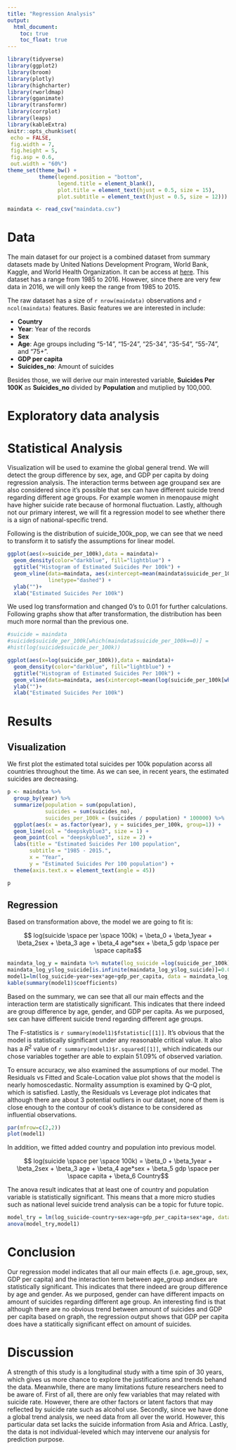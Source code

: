 ```yaml
---
title: "Regression Analysis"
output:   
  html_document:
    toc: true
    toc_float: true
---
```


```r
library(tidyverse)
library(ggplot2)
library(broom)
library(plotly)
library(highcharter)
library(rworldmap)
library(gganimate)
library(transformr)
library(corrplot)
library(leaps)
library(kableExtra)
knitr::opts_chunk$set(
 echo = FALSE,
 fig.width = 7, 
 fig.height = 5,
 fig.asp = 0.6,
 out.width = "60%")
theme_set(theme_bw() + 
          theme(legend.position = "bottom",
                legend.title = element_blank(),
                plot.title = element_text(hjust = 0.5, size = 15),
                plot.subtitle = element_text(hjust = 0.5, size = 12)))

maindata <- read_csv("maindata.csv")
```

# Data

The main dataset for our project is a combined dataset from summary datasets made by United Nations Development Program, World Bank, Kaggle, and World Health Organization. It can be access at [here](https://www.kaggle.com/russellyates88/suicide-rates-overview-1985-to-2016). This dataset has a range from 1985 to 2016. However, since there are very few data in 2016, we will only keep the range from 1985 to 2015. 

The raw dataset has a size of `r nrow(maindata)` observations and `r ncol(maindata)` features. Basic features we are interested in include:

- **Country**
- **Year**: Year of the records
- **Sex**
- **Age**: Age groups including "5-14", "15-24",  "25-34", "35-54", "55-74", and "75+".
- **GDP per capita**
- **Suicides_no**: Amount of suicides

Besides those, we will derive our main interested variable, **Suicides Per 100K** as **Suicides_no** divided by **Population** and mutiplied by 100,000.

# Exploratory data analysis

# Statistical Analysis

Visualization will be used to examine the global general trend. We will detect the group difference by sex, age, and GDP per capita by doing regression analysis. The interaction terms between age groupand sex are also considered since it's possible that sex can have different suicide trend regarding different age groups. For example women in menopause might have higher suicide rate because of hormonal fluctuation.  Lastly, although not our primary interest, we will fit a regression model to see whether there is a sign of national-specific trend.

Following is the distribution of suicide_100k_pop, we can see that we need to transform it to satisfy the assumptions for linear model. 

```r
ggplot(aes(x=suicide_per_100k),data = maindata)+
  geom_density(color="darkblue", fill="lightblue") +
  ggtitle("Histogram of Estimated Suicides Per 100k") +
  geom_vline(data=maindata, aes(xintercept=mean(maindata$suicide_per_100k)),
             linetype="dashed") +
  ylab("")+
  xlab("Estimated Suicides Per 100k")
```

We used log transformation and changed 0's to 0.01 for further calculations. Following graphs show that after transformation, the distribution has been much more normal than the previous one.

```r
#suicide = maindata 
#suicide$suicide_per_100k[which(maindata$suicide_per_100k==0)] =  
#hist(log(suicide$suicide_per_100k))

ggplot(aes(x=log(suicide_per_100k)),data = maindata)+
  geom_density(color="darkblue", fill="lightblue") +
  ggtitle("Histogram of Estimated Suicides Per 100k") +
  geom_vline(data=maindata, aes(xintercept=mean(log(suicide_per_100k[which(maindata$suicide_per_100k!=0)]))), linetype="dashed") +
  ylab("")+
  xlab("Estimated Suicides Per 100k")
```

# Results
## Visualization

We first plot the estimated total suicides per 100k population acorss all countries throughout the time. As we can see, in recent years, the estimated suicides are decreasing. 

```r
p <- maindata %>%
  group_by(year) %>%
  summarize(population = sum(population), 
            suicides = sum(suicides_no), 
            suicides_per_100k = (suicides / population) * 100000) %>%
  ggplot(aes(x = as.factor(year), y = suicides_per_100k, group=1)) + 
  geom_line(col = "deepskyblue3", size = 1) + 
  geom_point(col = "deepskyblue3", size = 2) + 
  labs(title = "Estimated Suicides Per 100 population",
       subtitle = "1985 - 2015.",
       x = "Year", 
       y = "Estimated Suicides Per 100 population") +
  theme(axis.text.x = element_text(angle = 45))

p
```

## Regression

Based on transformation above, the model we are going to fit is:

$$ log(suicide \space per \space 100k) = \beta_0 + \beta_1year + \beta_2sex + \beta_3 age + \beta_4 age*sex + \beta_5 gdp \space per \space capita$$
```r
maindata_log_y = maindata %>% mutate(log_suicide =log(suicide_per_100k))
maindata_log_y$log_suicide[is.infinite(maindata_log_y$log_suicide)]=0.01
model1=lm(log_suicide~year+sex*age+gdp_per_capita, data = maindata_log_y)
kable(summary(model1)$coefficients)
```

Based on the summary, we can see that all our main effects and the interaction term are statistically significant. This indicates that there indeed are group difference by age, gender, and GDP per capita. As we purposed, sex can have different suicide trend regarding different age groups.

The F-statistics is `r summary(model1)$fstatistic[[1]]`. It's obvious that the model is statistically significant under any reasonable critical value. It also has a $R^2$ value of `r summary(model1)$r.squared[[1]]`, which indicateds our chose variables together are able to explain $51.09\%$ of observed variation.

To ensure accuracy, we also examined the assumptions of our model. The Residuals vs Fitted and Scale-Location value plot shows that the model is nearly homoscedastic. Normality assumption is examined by Q-Q plot, which is satisfied. Lastly, the Residuals vs Leverage plot indicates that although there are about 3 potential outliers in our dataset, none of them is close enough to the contour of cook's distance to be considered as influential observations.

```r
par(mfrow=c(2,2))
plot(model1)
```

In addition, we fitted added country and population into previous model. 


$$ log(suicide \space per \space 100k) = \beta_0 + \beta_1year + \beta_2sex + \beta_3 age + \beta_4 age*sex + \beta_5 gdp \space per \space capita + \beta_6 Country$$

The anova result indicates that at least one of country and population variable is statistically significant. This means that a more micro studies such as national level suicide trend analysis can be a topic for future topic.

```r
model_try = lm(log_suicide~country+sex+age+gdp_per_capita+sex*age, data = maindata_log_y)
anova(model_try,model1)
```

# Conclusion

Our regression model indicates that all our main effects (i.e. age_group, sex, GDP per capita) and the interaction term between age_group andsex are statistically significant. This indicates that there indeed are group difference by age and gender. As we purposed, gender can have different impacts on amount of suicides regarding different age group. An interesting find is that although there are no obvious trend between amount of suicides and GDP per capita based on graph, the regression output shows that GDP per capita does have a statitically significant effect on amount of suicides.

# Discussion

A strength of this study is a longitudinal study with a time spin of 30 years, which gives us more chance to explore the justifications and trends behand the data. Meanwhile, there are many limitations future researchers need to be aware of. First of all, there are only few variables that may related with suicide rate. However, there are other factors or latent factors that may reflected by suicide rate such as alcohol use. Secondly, since we have done a global trend analysis, we need data from all over the world. However, this particular data set lacks the suicide information from Asia and  Africa. Lastly, the data is not individual-leveled which may intervene our analysis for prediction purpose.
